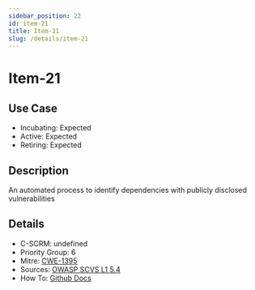 ```yaml
---
sidebar_position: 22
id: item-21
title: Item-21
slug: /details/item-21
---
```


# Item-21

## Use Case

- Incubating: Expected
- Active: Expected
- Retiring: Expected

## Description

An automated process to identify dependencies with publicly disclosed vulnerabilities

## Details

- C-SCRM: undefined
- Priority Group: 6
- Mitre: [CWE-1395](https://cwe.mitre.org/data/definitions/1395.html)
- Sources: [OWASP SCVS L1 5.4](https://scvs.owasp.org/scvs/v5-component-analysis/)
- How To: [Github Docs](https://docs.github.com/en/code-security/dependabot/dependabot-security-updates/configuring-dependabot-security-updates#managing-dependabot-security-updates-for-your-repositories)

